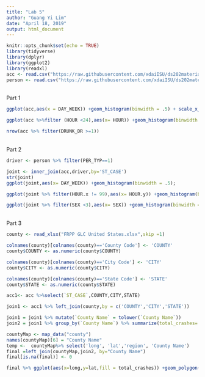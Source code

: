 ```yaml
---
title: "Lab 5"
author: "Guang Yi Lim"
date: "April 18, 2019"
output: html_document
---
```


```r
knitr::opts_chunk$set(echo = TRUE)
library(tidyverse)
library(dplyr)
library(ggplot2)
library(readxl)
acc <- read.csv("https://raw.githubusercontent.com/xdaiISU/ds202materials/master/hwlabs/fars2017/accident.csv", stringsAsFactors = FALSE)
person <- read.csv("https://raw.githubusercontent.com/xdaiISU/ds202materials/master/hwlabs/fars2017/person.csv", stringsAsFactors = FALSE)
```
<br/>Part 1
```r
ggplot(acc,aes(x = DAY_WEEK)) +geom_histogram(binwidth = .5) + scale_x_continuous(breaks = seq(1,7,1));

ggplot(acc %>%filter (HOUR <24),aes(x= HOUR)) +geom_histogram(binwidth = .5)+scale_x_continuous(breaks = seq(0,23,2))

nrow(acc %>% filter(DRUNK_DR >=1))
```
<br/>Part 2
```r
driver <- person %>% filter(PER_TYP==1)

joint <- inner_join(acc,driver,by='ST_CASE')
str(joint)
ggplot(joint,aes(x= DAY_WEEK)) +geom_histogram(binwidth = .5);

ggplot(joint %>% filter(HOUR.x != 99),aes(x= HOUR.y)) +geom_histogram(binwidth = .5)+scale_x_continuous(breaks = seq(0,22,2));

ggplot(joint %>% filter(SEX <3),aes(x= SEX)) +geom_histogram(binwidth = 1)+scale_x_continuous(breaks = seq(1,2,1));
```
<br/>Part 3
```r
county <- read_xlsx("FRPP GLC United States.xlsx",skip =1)

colnames(county)[colnames(county)=='County Code'] <- 'COUNTY'
county$COUNTY <- as.numeric(county$COUNTY)

colnames(county)[colnames(county)=='City Code'] <- 'CITY'
county$CITY <- as.numeric(county$CITY)

colnames(county)[colnames(county)=='State Code'] <- 'STATE'
county$STATE <- as.numeric(county$STATE)

acc1<- acc %>%select(`ST_CASE`,COUNTY,CITY,STATE)

join1 <- acc1 %>% left_join(county,by = c('COUNTY','CITY','STATE'))

join1 = join1 %>% mutate(`County Name` = tolower(`County Name`))
join2 = join1 %>% group_by(`County Name`) %>% summarize(total_crashes= n())

countyMap <- map_data("county")
names(countyMap)[6] = "County Name"
temp <-  countyMap%>% select('long', 'lat','region', 'County Name')
final =left_join(countyMap,join2, by="County Name")
final[is.na(final)] <- 0

final %>% ggplot(aes(x=long,y=lat,fill = total_crashes)) +geom_polygon(aes(group = group)) +scale_fill_continuous(low='pink',high ='blue')


```
